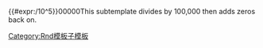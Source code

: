 <includeonly>{{#expr:{{{1}}}/10^5}}00000</includeonly><noinclude>This subtemplate divides {{{1}}} by 100,000 then adds zeros back on.

[[Category:Rnd模板子模板]]</noinclude>